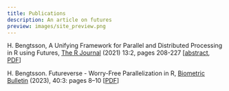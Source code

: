 ```yaml
---
title: Publications
description: An article on futures
preview: images/site_preview.png
---
```


H. Bengtsson, A Unifying Framework for Parallel and Distributed Processing in R using Futures, [The R Journal](https://journal.r-project.org/) (2021) 13:2, pages 208-227 [[abstract](https://journal.r-project.org/archive/2021/RJ-2021-048/index.html), [PDF](https://journal.r-project.org/archive/2021/RJ-2021-048/RJ-2021-048.pdf)]


H. Bengtsson. Futureverse - Worry-Free Parallelization in R, [Biometric Bulletin](https://www.biometricsociety.org/publications/biometric-bulletin) (2023), 40:3: pages 8–10 [[PDF](https://higherlogicdownload.s3.amazonaws.com/BIOMETRICSOCIETY/713ac962-588b-42d5-940f-47ae32f0b28c/UploadedImages/Documents/Biometric_Bulletin/2023/IBS_BioMetric-Bulletin-Vol40-Issue3-1_6_2023.pdf)]



